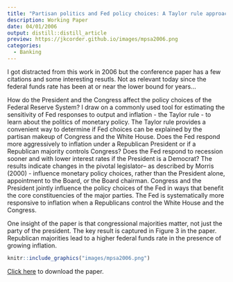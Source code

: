 ---
title: "Partisan politics and Fed policy choices: A Taylor rule approach"
description: Working Paper
date: 04/01/2006
output: distill::distill_article
preview: https://jkcorder.github.io/images/mpsa2006.png
categories: 
  - Banking
---

I got distracted from this work in 2006 but the conference paper has a few citations and some interesting resutls. Not as relevant today since the federal funds rate has been at or near the lower bound for years...

How do the President and the Congress affect the policy choices of the Federal Reserve System? I draw on a commonly used tool for estimating the sensitivity of Fed responses to output and inflation - the Taylor rule - to learn about the politics of monetary policy. The Taylor rule provides a convenient way to determine if Fed choices can be explained by the partisan makeup of Congress and the White House. Does the Fed respond more aggressively to inflation under a Republican President or if a Republican majority controls Congress? Does the Fed respond to recession sooner and with lower interest rates if the President is a Democrat? The results indicate changes in the pivotal legislator-- as described by Morris (2000) - influence monetary policy choices, rather than the President alone, appointment to the Board, or the Board chairman. Congress and the President jointly influence the policy choices of the Fed in ways that benefit the core constituencies of the major parties. The Fed is systematically more responsive to
inflation when a Republicans control the White House and the Congress.

One insight of the paper is that congressional majorities matter, not just the party of the president.  The key result is captured in Figure 3 in the paper.  Republican majorities lead to a higher federal funds rate in the presence of growing inflation.

```{r, echo=FALSE}
knitr::include_graphics("images/mpsa2006.png")
```


[Click here](https://jkcorder.files.wordpress.com/2017/02/taylor.pdf) to download the paper.



